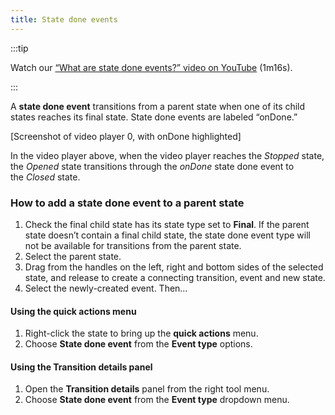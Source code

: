 ```yaml
---
title: State done events
---
```


:::tip

Watch our [“What are state done events?” video on YouTube](https://www.youtube.com/watch?v=3laC3gWBLnM&list=PLvWgkXBB3dd4I_l-djWVU2UGPyBgKfnTQ&index=11) (1m16s).

:::

A **state done event** transitions from a parent state when one of its child states reaches its final state. State done events are labeled “onDone.”

[Screenshot of video player 0, with onDone highlighted]

In the video player above, when the video player reaches the *Stopped* state, the *Opened* state transitions through the *onDone* state done event to the *Closed* state.

### How to add a state done event to a parent state

1. Check the final child state has its state type set to **Final**. If the parent state doesn’t contain a final child state, the state done event type will not be available for transitions from the parent state.
2. Select the parent state.
3. Drag from the handles on the left, right and bottom sides of the selected state, and release to create a connecting transition, event and new state.
4. Select the newly-created event. Then…

#### Using the **quick actions** menu

1. Right-click the state to bring up the **quick actions** menu.
2. Choose **State done event** from the **Event type** options.

#### Using the **Transition details** panel

1. Open the **Transition details** panel from the right tool menu.
2. Choose **State done event** from the **Event type** dropdown menu.

